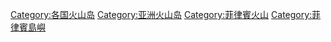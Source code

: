 [[Category:各国火山岛|Category:各国火山岛]]
[[Category:亚洲火山岛|Category:亚洲火山岛]]
[[Category:菲律賓火山|Category:菲律賓火山]]
[[Category:菲律賓島嶼|Category:菲律賓島嶼]]